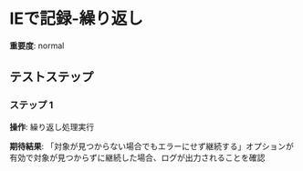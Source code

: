 # IEで記録-繰り返し

**重要度**: normal

## テストステップ

### ステップ 1

**操作**: 繰り返し処理実行

**期待結果**:
「対象が見つからない場合でもエラーにせず継続する」オプションが有効で対象が見つからずに継続した場合、ログが出力されることを確認

